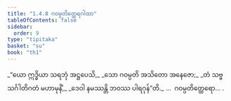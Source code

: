 ```yaml
---
title: "1.4.8 ဂဝမ္ပတိတ္ထေရဂါထာ"
tableOfContents: false
sidebar:
  order: 9
type: "tipitaka"
basket: "su"
book: "th1"
---
```



<DynamicBreadcrumb />

<Division number="38" book="th1">

<Paragraph number="86" type="verses" book="th1">
_“ယော ဣဒ္ဓိယာ သရဘုံ အဋ္ဌပေသိ,_  
_သော ဂဝမ္ပတိ အသိတော အနေဇော;_  
_တံ သဗ္ဗသင်္ဂါတိဂတံ မဟာမုနိံ,_  
_ဒေဝါ နမဿန္တိ ဘဝဿ ပါရဂုန်”တိ._  


</Paragraph>
</Division>

<Paragraph number="87" type="center" book="th1">
…  ဂဝမ္ပတိတ္ထေရော… .
</Paragraph>